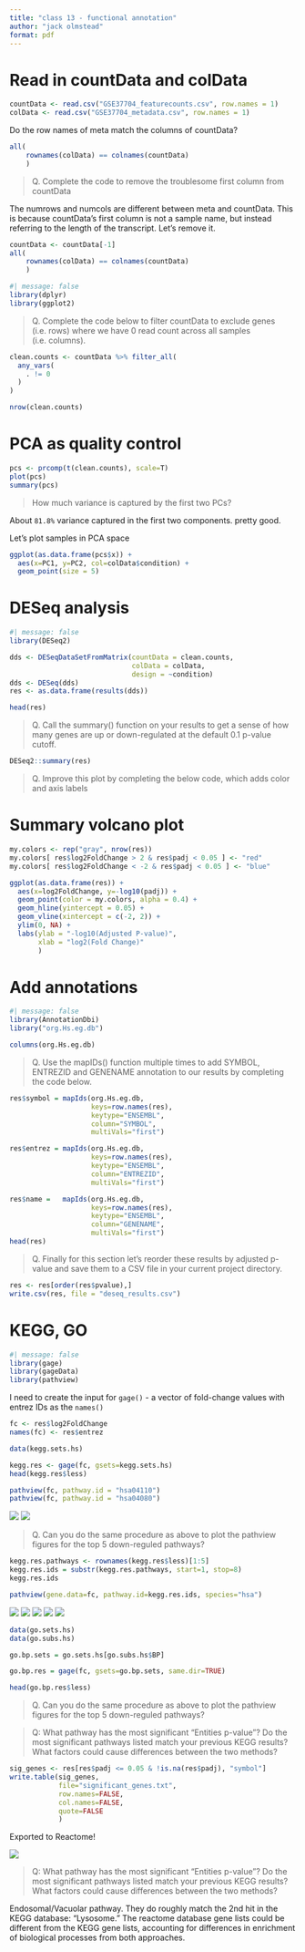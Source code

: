 ```yaml
---
title: "class 13 - functional annotation"
author: "jack olmstead"
format: pdf
---
```


# Read in countData and colData
```r
countData <- read.csv("GSE37704_featurecounts.csv", row.names = 1)
colData <- read.csv("GSE37704_metadata.csv", row.names = 1)
```

Do the row names of meta match the columns of countData?
```r
all( 
    rownames(colData) == colnames(countData) 
    )
```

> Q. Complete the code to remove the troublesome first column from countData

The numrows and numcols are different between meta and countData. This is because countData's first column is not a sample name, but instead referring to the length of the transcript. Let's remove it.
```r
countData <- countData[-1]
all( 
    rownames(colData) == colnames(countData) 
    )
```

```r
#| message: false
library(dplyr)
library(ggplot2)
```

> Q. Complete the code below to filter countData to exclude genes (i.e. rows) where we have 0 read count across all samples (i.e. columns).

```r
clean.counts <- countData %>% filter_all(
  any_vars(
    . != 0
  )
)

nrow(clean.counts)
```

# PCA as quality control

```r
pcs <- prcomp(t(clean.counts), scale=T)
plot(pcs)
summary(pcs)
```

> How much variance is captured by the first two PCs?

About `81.8%` variance captured in the first two components. pretty good.

Let's plot samples in PCA space
```r
ggplot(as.data.frame(pcs$x)) +
  aes(x=PC1, y=PC2, col=colData$condition) +
  geom_point(size = 5)
```

# DESeq analysis
```r
#| message: false
library(DESeq2)
```

```r
dds <- DESeqDataSetFromMatrix(countData = clean.counts,
                              colData = colData, 
                              design = ~condition)
dds <- DESeq(dds)
res <- as.data.frame(results(dds))

head(res)
```

> Q. Call the summary() function on your results to get a sense of how many genes are up or down-regulated at the default 0.1 p-value cutoff.

```r
DESeq2::summary(res)
```

> Q. Improve this plot by completing the below code, which adds color and axis labels

# Summary volcano plot
```r
my.colors <- rep("gray", nrow(res))
my.colors[ res$log2FoldChange > 2 & res$padj < 0.05 ] <- "red"
my.colors[ res$log2FoldChange < -2 & res$padj < 0.05 ] <- "blue"

ggplot(as.data.frame(res)) +
  aes(x=log2FoldChange, y=-log10(padj)) +
  geom_point(color = my.colors, alpha = 0.4) +
  geom_hline(yintercept = 0.05) +
  geom_vline(xintercept = c(-2, 2)) +
  ylim(0, NA) + 
  labs(ylab = "-log10(Adjusted P-value)",
       xlab = "log2(Fold Change)"
       )
```

# Add annotations
```r
#| message: false
library(AnnotationDbi)
library("org.Hs.eg.db")

columns(org.Hs.eg.db)
```

> Q. Use the mapIDs() function multiple times to add SYMBOL, ENTREZID and GENENAME annotation to our results by completing the code below.

```r
res$symbol = mapIds(org.Hs.eg.db,
                    keys=row.names(res), 
                    keytype="ENSEMBL",
                    column="SYMBOL",
                    multiVals="first")

res$entrez = mapIds(org.Hs.eg.db,
                    keys=row.names(res),
                    keytype="ENSEMBL",
                    column="ENTREZID",
                    multiVals="first")

res$name =   mapIds(org.Hs.eg.db,
                    keys=row.names(res),
                    keytype="ENSEMBL",
                    column="GENENAME",
                    multiVals="first")
head(res)
```

> Q. Finally for this section let's reorder these results by adjusted p-value and save them to a CSV file in your current project directory.

```r
res <- res[order(res$pvalue),]
write.csv(res, file = "deseq_results.csv")
```


# KEGG, GO

```r
#| message: false
library(gage)
library(gageData)
library(pathview)
```

I need to create the input for `gage()` - a vector of fold-change values with entrez IDs as the `names()`
```r
fc <- res$log2FoldChange
names(fc) <- res$entrez
```

```r
data(kegg.sets.hs)

kegg.res <- gage(fc, gsets=kegg.sets.hs)
head(kegg.res$less)
```

```r
pathview(fc, pathway.id = "hsa04110")
pathview(fc, pathway.id = "hsa04080")
```
![](hsa04110.pathview.png)
![](hsa04080.pathview.png)

> Q. Can you do the same procedure as above to plot the pathview figures for the top 5 down-reguled pathways?

```r
kegg.res.pathways <- rownames(kegg.res$less)[1:5]
kegg.res.ids = substr(kegg.res.pathways, start=1, stop=8)
kegg.res.ids

pathview(gene.data=fc, pathway.id=kegg.res.ids, species="hsa")
```

![](hsa04110.pathview.png)
![](hsa03030.pathview.png)
![](hsa05130.pathview.png)
![](hsa03013.pathview.png)
![](hsa03440.pathview.png)

```r
data(go.sets.hs)
data(go.subs.hs)

go.bp.sets = go.sets.hs[go.subs.hs$BP]

go.bp.res = gage(fc, gsets=go.bp.sets, same.dir=TRUE)

head(go.bp.res$less)
```

> Q. Can you do the same procedure as above to plot the pathview figures for the top 5 down-reguled pathways?



> Q: What pathway has the most significant “Entities p-value”? Do the most significant pathways listed match your previous KEGG results? What factors could cause differences between the two methods?


```r
sig_genes <- res[res$padj <= 0.05 & !is.na(res$padj), "symbol"]
write.table(sig_genes, 
            file="significant_genes.txt", 
            row.names=FALSE, 
            col.names=FALSE, 
            quote=FALSE
            )
```

Exported to Reactome!

![](PathwaysOverview.png)

> Q: What pathway has the most significant “Entities p-value”? Do the most significant pathways listed match your previous KEGG results? What factors could cause differences between the two methods?

Endosomal/Vacuolar pathway. They do roughly match the 2nd hit in the KEGG database: "Lysosome." The reactome database gene lists could be different from the KEGG gene lists, accounting for differences in enrichment of biological processes from both approaches.
